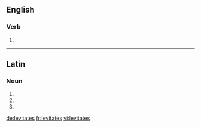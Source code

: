 ==English==

===Verb===
{{head|en}}

# {{en-third-person singular of|levitate}}

----

==Latin==

===Noun===
{{la-noun-form|levitātēs}}

# {{inflection of|levitās||nom|p|lang=la}}
# {{inflection of|levitās||acc|p|lang=la}}
# {{inflection of|levitās||voc|p|lang=la}}

[[de:levitates]]
[[fr:levitates]]
[[vi:levitates]]